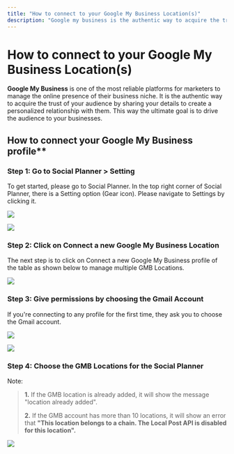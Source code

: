 ```yaml
---
title: "How to connect to your Google My Business Location(s)"
description: "Google my business is the authentic way to acquire the trust of your audience by sharing your details to create a personalized relationship with them."
---
```

# How to connect to your Google My Business Location(s) 

**Google My Business** is one of the most reliable platforms for marketers to manage the online presence of their business niche. It is the authentic way to acquire the trust of your audience by sharing your details to create a personalized relationship with them. This way the ultimate goal is to drive the audience to your businesses.

## How to connect your Google My Business profile**

### Step 1:  Go to Social Planner > Setting

To get started, please go to Social Planner. In the top right corner of Social Planner, there is a Setting option (Gear icon). Please navigate to Settings by clicking it.    

![](https://s3.amazonaws.com/cdn.freshdesk.com/data/helpdesk/attachments/production/48197291291/original/xhuXBJ3UE0t2j_q3BJ6gQTsbRDkMHUGRjw.png?1646388469)
  
![](https://s3.amazonaws.com/cdn.freshdesk.com/data/helpdesk/attachments/production/48194295817/original/R_AEutuiLSoGHG4RoyS1ehL4-pOlJrJWPA.png?1645732208)


### Step 2: Click on Connect a new Google My Business Location

The next step is to click on Connect a new Google My Business profile of the table as shown below to manage multiple GMB Locations.  

![](https://s3.amazonaws.com/cdn.freshdesk.com/data/helpdesk/attachments/production/48197293257/original/pANpAyjwEDEXYOauExrzFi0foigHjFuMeg.png?1646388705)

### Step 3: Give permissions by choosing the Gmail Account  
If you're connecting to any profile for the first time, they ask you to choose the Gmail account.

![](https://s3.amazonaws.com/cdn.freshdesk.com/data/helpdesk/attachments/production/48194296716/original/juNrLV5WYYIL_SIB-WQuAvwXnrZxshp0rw.png?1645732508)

![](https://s3.amazonaws.com/cdn.freshdesk.com/data/helpdesk/attachments/production/48194297151/original/Z7w49TYhnKHf-pLMaydf6Yh2s65bkbQWpA.png?1645732536)

### Step 4: Choose the GMB Locations for the Social Planner

Note:
>**1.** If the GMB location is already added, it will show the message "location already added".
>
>**2.** If the GMB account has more than 10 locations, it will show an error that **"This location belongs to a chain. The Local Post API is disabled for this location".**

![](https://s3.amazonaws.com/cdn.freshdesk.com/data/helpdesk/attachments/production/48197298755/original/fu5U6n9gQ7bXMOo3cutGT-fVXBa-6WDJFA.png?1646389163)